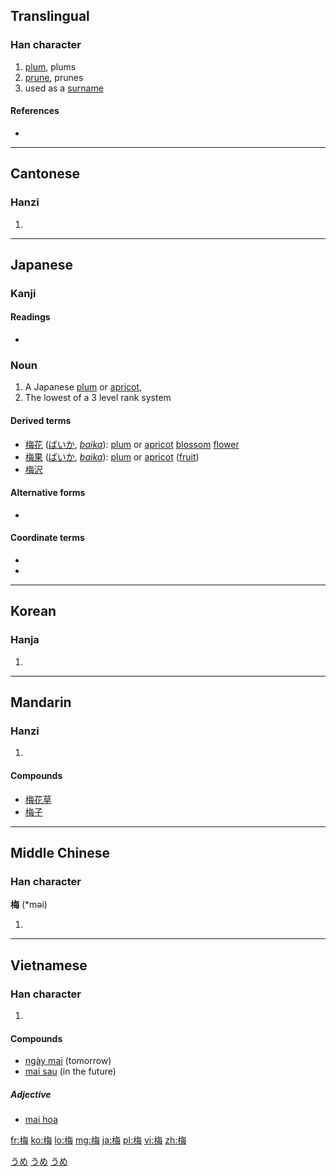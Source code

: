 {{also|楳|槑}}
==Translingual==

===Han character===
{{Han char|rn=75|rad=木|as=07|sn=11|four=4895<sub>7</sub>|canj=木人田卜 (DOWY)|ids=⿰[[木]][[毎]]}}

# [[plum]], plums
# [[prune]], prunes
# used as a [[surname]]

====References====
* {{Han ref|kx=0528.080|dkj=14795|dj=0916.230|hdz=21215.130|uh=6885|ud=26757|bh=B1F6|bd=45558}}

----

==Cantonese==

===Hanzi===
{{yue-hanzi|jyut=[[mui4]]|y=mui4}}

# {{defn|lang=yue|sort=木07}}

----

==Japanese==
===Kanji===
{{ja-kanji|grade=4|rs=木07}}

====Readings====
* {{ja-readings|on=[[ばい]] (bai)|kun=[[うめ]] (ume)}}

===Noun===
{{ja-noun|うめ}}

# A Japanese [[plum]] or [[apricot]], {{taxlink|Prunus mume|species|noshow=1}}
# The lowest of a 3 level rank system 

====Derived terms====
* [[梅花]] ([[ばいか]], ''[[baika]]''): [[plum]] or [[apricot]] [[blossom]] [[flower]]
* [[梅果]] ([[ばいか]], ''[[baika]]''): [[plum]] or [[apricot]] ([[fruit]])
* [[梅沢]]

====Alternative forms====
* {{l|ja|楳}}

====Coordinate terms====
* {{ja-r|松|まつ|gloss=pine, the highest rank}}
* {{ja-r|竹|たけ|gloss=bamboo, the middle rank}} 

[[Category:1000 Japanese basic words|うめ]]
[[Category:ja:Fruits|うめ]]
[[Category:ja:Trees|うめ]]

----

==Korean==

===Hanja===
{{ko-hanja|hangeul=[[매]]|eumhun=|rv=mae|mr=mae|y=may}}

# {{defn|lang=ko|sort=木07}}

----

==Mandarin==

===Hanzi===
{{cmn-hanzi|pin=[[méi]] ([[mei2]])|wg=mei<sup>2</sup>}}

# {{defn|lang=cmn|sort=木07}}

====Compounds====
* [[梅花草]]
* [[梅子]]
----

==Middle Chinese==

===Han character===
'''梅''' (*məi)<!--note: asterisk indicates that this character appears more than four times in the Tang Dynasty corpus of literature-->

# {{defn|lang=zhx-mid|sort=木07}}

----

==Vietnamese==

===Han character===
{{vi-hantu| [[mai]]|rs=木07}}

# {{defn|lang=vi|sort=木07}}

====Compounds====
* [[ngày mai]] (tomorrow)
* [[mai sau]] (in the future)

=====Adjective=====
*[http://vi.wiktionary.org/wiki/mai_hoa mai hoa]

[[fr:梅]]
[[ko:梅]]
[[lo:梅]]
[[mg:梅]]
[[ja:梅]]
[[pl:梅]]
[[vi:梅]]
[[zh:梅]]